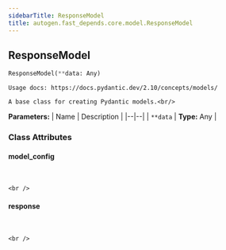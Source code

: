 ```yaml
---
sidebarTitle: ResponseModel
title: autogen.fast_depends.core.model.ResponseModel
---
```

<h2 id="autogen.fast_depends.core.model.ResponseModel" class="doc doc-heading">
    <code class="doc-symbol doc-symbol-heading doc-symbol-class"></code>
    <span class="doc doc-object-name doc-class-name">ResponseModel</span>
</h2>

```python
ResponseModel(**data: Any)
```

    Usage docs: https://docs.pydantic.dev/2.10/concepts/models/
    
    A base class for creating Pydantic models.<br/>

<b>Parameters:</b>
| Name | Description |
|--|--|
| `**data` | **Type:** Any |

### Class Attributes

<code class="doc-symbol doc-symbol-heading doc-symbol-attribute"></code>
#### model_config
<br />

    <br />

<code class="doc-symbol doc-symbol-heading doc-symbol-attribute"></code>
#### response
<br />

    <br />